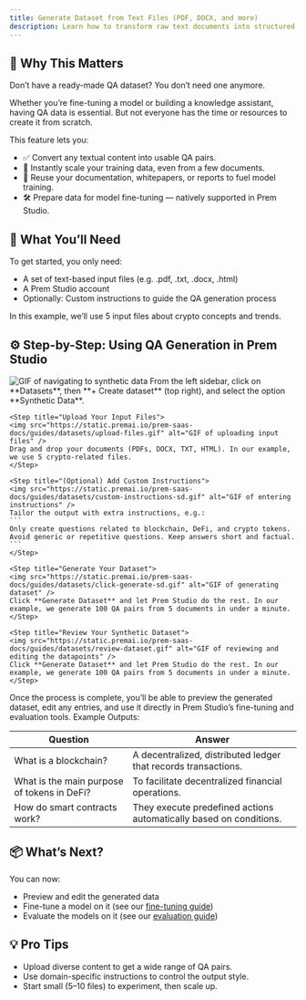 ```yaml
---
title: Generate Dataset from Text Files (PDF, DOCX, and more)
description: Learn how to transform raw text documents into structured question-answering datasets using Prem Studio for fine-tuning and evaluation.
---
```


## 🧠 Why This Matters

Don’t have a ready-made QA dataset? You don’t need one anymore.

Whether you’re fine-tuning a model or building a knowledge assistant, having QA data is essential. But not everyone has the time or resources to create it from scratch.

This feature lets you:
- ✅ Convert any textual content into usable QA pairs.
- 🚀 Instantly scale your training data, even from a few documents.
- 🔄 Reuse your documentation, whitepapers, or reports to fuel model training.
- 🛠️ Prepare data for model fine-tuning — natively supported in Prem Studio.


## 📁 What You’ll Need

To get started, you only need:
- A set of text-based input files (e.g. .pdf, .txt, .docx, .html)
- A Prem Studio account
- Optionally: Custom instructions to guide the QA generation process

In this example, we’ll use 5 input files about crypto concepts and trends.


## ⚙️ Step-by-Step: Using QA Generation in Prem Studio

<Steps>
    <Step title="Create Dataset from the Datasets Section">
    <img src="https://static.premai.io/prem-saas-docs/guides/datasets/nav-to-sd.gif" alt="GIF of navigating to synthetic data" />
    From the left sidebar, click on **Datasets**, then **+ Create dataset** (top right), and select the option **Synthetic Data**.
    </Step>

    <Step title="Upload Your Input Files">
    <img src="https://static.premai.io/prem-saas-docs/guides/datasets/upload-files.gif" alt="GIF of uploading input files" />
    Drag and drop your documents (PDFs, DOCX, TXT, HTML). In our example, we use 5 crypto-related files.
    </Step>

    <Step title="(Optional) Add Custom Instructions">
    <img src="https://static.premai.io/prem-saas-docs/guides/datasets/custom-instructions-sd.gif" alt="GIF of entering instructions" />
    Tailor the output with extra instructions, e.g.:
    ```
    Only create questions related to blockchain, DeFi, and crypto tokens. Avoid generic or repetitive questions. Keep answers short and factual.
    ```
    </Step>

    <Step title="Generate Your Dataset">
    <img src="https://static.premai.io/prem-saas-docs/guides/datasets/click-generate-sd.gif" alt="GIF of generating dataset" />
    Click **Generate Dataset** and let Prem Studio do the rest. In our example, we generate 100 QA pairs from 5 documents in under a minute.
    </Step>

    <Step title="Review Your Synthetic Dataset">
    <img src="https://static.premai.io/prem-saas-docs/guides/datasets/review-dataset.gif" alt="GIF of reviewing and editing the datapoints" />
    Click **Generate Dataset** and let Prem Studio do the rest. In our example, we generate 100 QA pairs from 5 documents in under a minute.
    </Step>

</Steps>


Once the process is complete, you’ll be able to preview the generated dataset, edit any entries, and use it directly in Prem Studio’s fine-tuning and evaluation tools.
Example Outputs:

| Question | Answer |
|----------|---------|
| What is a blockchain? | A decentralized, distributed ledger that records transactions. |
| What is the main purpose of tokens in DeFi? | To facilitate decentralized financial operations. |
| How do smart contracts work? | They execute predefined actions automatically based on conditions. |


## 📦 What’s Next?

You can now:
- Preview and edit the generated data
- Fine-tune a model on it (see our [fine-tuning guide](../../finetuning/get-started))
- Evaluate the models on it (see our [evaluation guide](../../evaluations/get-started))


## 💡 Pro Tips
- Upload diverse content to get a wide range of QA pairs.
- Use domain-specific instructions to control the output style.
- Start small (5–10 files) to experiment, then scale up.
